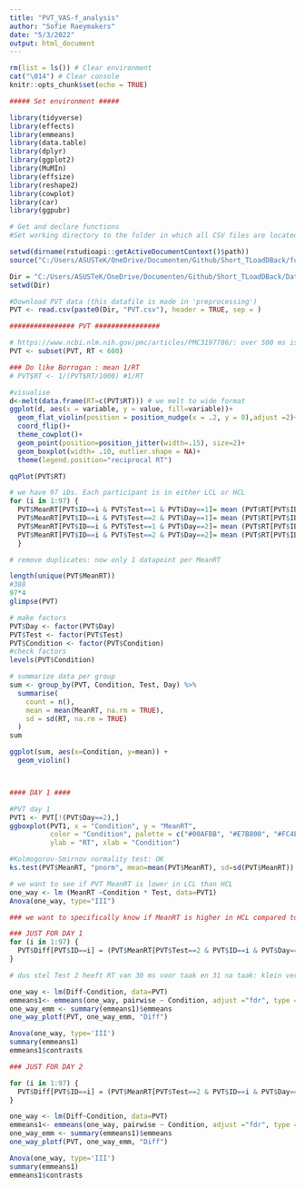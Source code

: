 ```yaml
---
title: "PVT_VAS-f_analysis"
author: "Sofie Raeymakers"
date: "5/3/2022"
output: html_document
---
```


```r
rm(list = ls()) # Clear environment
cat("\014") # Clear console
knitr::opts_chunk$set(echo = TRUE)
```

```r
##### Set environment #####

library(tidyverse)
library(effects)
library(emmeans)
library(data.table)
library(dplyr)
library(ggplot2)
library(MuMIn)
library(effsize)
library(reshape2)
library(cowplot)
library(car)
library(ggpubr)

# Get and declare functions
#Set working directory to the folder in which all CSV files are located

setwd(dirname(rstudioapi::getActiveDocumentContext()$path))
source("C:/Users/ASUSTeK/OneDrive/Documenten/Github/Short_TLoadDBack/functions.R") # This is a file in the same directory where you can stash your functions so you can save them there and have them together

Dir = "C:/Users/ASUSTeK/OneDrive/Documenten/Github/Short_TLoadDBack/Data/"
setwd(Dir)

#Download PVT data (this datafile is made in 'preprocessing')
PVT <- read.csv(paste0(Dir, "PVT.csv"), header = TRUE, sep = )

```

```r

################ PVT ################

# https://www.ncbi.nlm.nih.gov/pmc/articles/PMC3197786/: over 500 ms is considered 'lapse'
PVT <- subset(PVT, RT < 600)

### Do like Borrogan : mean 1/RT
# PVT$RT <- 1/(PVT$RT/1000) #1/RT

#visualise
d<-melt(data.frame(RT=c(PVT$RT))) # we melt to wide format 
ggplot(d, aes(x = variable, y = value, fill=variable))+
  geom_flat_violin(position = position_nudge(x = .2, y = 0),adjust =2)+
  coord_flip()+
  theme_cowplot()+
  geom_point(position=position_jitter(width=.15), size=2)+
  geom_boxplot(width= .10, outlier.shape = NA)+
  theme(legend.position="reciprocal RT")

qqPlot(PVT$RT)

# we have 97 iDs. Each participant is in either LCL or HCL
for (i in 1:97) {
  PVT$MeanRT[PVT$ID==i & PVT$Test==1 & PVT$Day==1]= mean (PVT$RT[PVT$ID==i & PVT$Test==1 & PVT$Day==1])
  PVT$MeanRT[PVT$ID==i & PVT$Test==2 & PVT$Day==1]= mean (PVT$RT[PVT$ID==i & PVT$Test==2 & PVT$Day==1])
  PVT$MeanRT[PVT$ID==i & PVT$Test==1 & PVT$Day==2]= mean (PVT$RT[PVT$ID==i & PVT$Test==1 & PVT$Day==2])
  PVT$MeanRT[PVT$ID==i & PVT$Test==2 & PVT$Day==2]= mean (PVT$RT[PVT$ID==i & PVT$Test==2 & PVT$Day==2])
  }

# remove duplicates: now only 1 datapoint per MeanRT

length(unique(PVT$MeanRT))
#388
97*4
glimpse(PVT)

# make factors
PVT$Day <- factor(PVT$Day)
PVT$Test <- factor(PVT$Test)
PVT$Condition <- factor(PVT$Condition)
#check factors
levels(PVT$Condition)

# summarize data per group
sum <- group_by(PVT, Condition, Test, Day) %>%
  summarise(
    count = n(),
    mean = mean(MeanRT, na.rm = TRUE),
    sd = sd(RT, na.rm = TRUE)
  )
sum 

ggplot(sum, aes(x=Condition, y=mean)) + 
  geom_violin()



#### DAY 1 ####

#PVT day 1
PVT1 <- PVT[!(PVT$Day==2),]
ggboxplot(PVT1, x = "Condition", y = "MeanRT", 
          color = "Condition", palette = c("#00AFBB", "#E7B800", "#FC4E07"),
          ylab = "RT", xlab = "Condition")

#Kolmogorov-Smirnov normality test: OK
ks.test(PVT$MeanRT, "pnorm", mean=mean(PVT$MeanRT), sd=sd(PVT$MeanRT))

# we want to see if PVT MeanRT is lower in LCL than HCL
one_way <- lm (MeanRT ~Condition * Test, data=PVT1)
Anova(one_way, type="III")

### we want to specifically know if MeanRT is higher in HCL compared to LCL

### JUST FOR DAY 1
for (i in 1:97) {
  PVT$Diff[PVT$ID==i] = (PVT$MeanRT[PVT$Test==2 & PVT$ID==i & PVT$Day==1] - PVT$MeanRT[PVT$Test==1 & PVT$ID==i & PVT$Day==1])
}

# dus stel Test 2 heeft RT van 30 ms voor taak en 31 na taak: klein verschil, weinig effect van de taak

one_way <- lm(Diff~Condition, data=PVT)
emmeans1<- emmeans(one_way, pairwise ~ Condition, adjust ="fdr", type = "response")
one_way_emm <- summary(emmeans1)$emmeans
one_way_plotf(PVT, one_way_emm, "Diff")

Anova(one_way, type='III')
summary(emmeans1)
emmeans1$contrasts

### JUST FOR DAY 2

for (i in 1:97) {
  PVT$Diff[PVT$ID==i] = (PVT$MeanRT[PVT$Test==2 & PVT$ID==i & PVT$Day==2]- PVT$MeanRT[PVT$Test==1 & PVT$ID==i & PVT$Day==2])
}

one_way <- lm(Diff~Condition, data=PVT)
emmeans1<- emmeans(one_way, pairwise ~ Condition, adjust ="fdr", type = "response")
one_way_emm <- summary(emmeans1)$emmeans
one_way_plotf(PVT, one_way_emm, "Diff")

Anova(one_way, type='III')
summary(emmeans1)
emmeans1$contrasts

```

